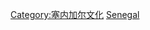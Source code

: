 {{Catnav|頁面分類|社会|文化|体育|各國體育}}
{{Catnav|頁面分類|地理|国家|非洲国家|塞內加爾}}

{{Commonscat|Sports in Senegal}}

[[Category:塞内加尔文化‎|Category:塞内加尔文化‎]]
[[Category:非洲各國體育|Senegal]]